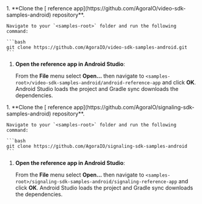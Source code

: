 <PlatformWrapper platform="android">

<ProductWrapper notAllowed="signaling">
1. **Clone the [<Vpd  k="SDK" /> reference app](https://github.com/AgoraIO/video-sdk-samples-android) repository**.

    Navigate to your `<samples-root>` folder and run the following command:

    ```bash
    git clone https://github.com/AgoraIO/video-sdk-samples-android.git
    ```

1. **Open the reference app in Android Studio**:

    From the **File** menu select **Open...** then navigate to `<samples-root>/video-sdk-samples-android/android-reference-app` and click **OK**. Android Studio loads the project and Gradle sync downloads the dependencies.
</ProductWrapper>

<ProductWrapper product="signaling">
1. **Clone the [<Vpd  k="SDK" /> reference app](https://github.com/AgoraIO/signaling-sdk-samples-android) repository**.

    Navigate to your `<samples-root>` folder and run the following command:

    ```bash
    git clone https://github.com/AgoraIO/signaling-sdk-samples-android
    ```

1. **Open the reference app in Android Studio**:

    From the **File** menu select **Open...** then navigate to `<samples-root>/signaling-sdk-samples-android/signaling-reference-app` and click **OK**. Android Studio loads the project and Gradle sync downloads the dependencies.

</ProductWrapper>

</PlatformWrapper>
